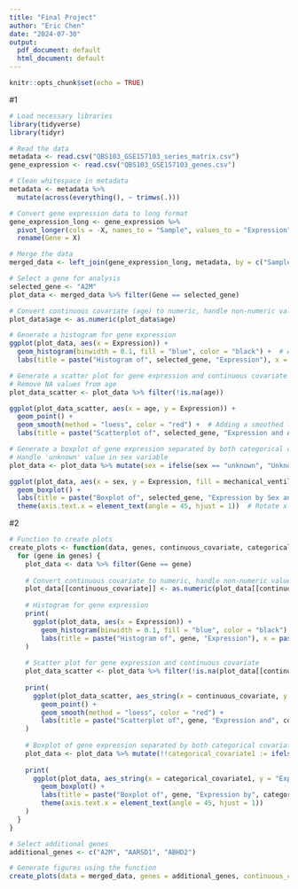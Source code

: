 ```yaml
---
title: "Final Project"
author: "Eric Chen"
date: "2024-07-30"
output:
  pdf_document: default
  html_document: default
---
```


```r
knitr::opts_chunk$set(echo = TRUE)
```

#1
```r
# Load necessary libraries
library(tidyverse) 
library(tidyr)

# Read the data
metadata <- read.csv("QBS103_GSE157103_series_matrix.csv")
gene_expression <- read.csv("QBS103_GSE157103_genes.csv")

# Clean whitespace in metadata
metadata <- metadata %>%
  mutate(across(everything(), ~ trimws(.)))

# Convert gene expression data to long format
gene_expression_long <- gene_expression %>%
  pivot_longer(cols = -X, names_to = "Sample", values_to = "Expression") %>%
  rename(Gene = X)

# Merge the data
merged_data <- left_join(gene_expression_long, metadata, by = c("Sample" = "participant_id"))

# Select a gene for analysis
selected_gene <- "A2M"
plot_data <- merged_data %>% filter(Gene == selected_gene)

# Convert continuous covariate (age) to numeric, handle non-numeric values
plot_data$age <- as.numeric(plot_data$age)

# Generate a histogram for gene expression
ggplot(plot_data, aes(x = Expression)) +
  geom_histogram(binwidth = 0.1, fill = "blue", color = "black") +  # Adjust binwidth
  labs(title = paste("Histogram of", selected_gene, "Expression"), x = paste(selected_gene, "Expression"), y = "Frequency")

# Generate a scatter plot for gene expression and continuous covariate (age)
# Remove NA values from age
plot_data_scatter <- plot_data %>% filter(!is.na(age))

ggplot(plot_data_scatter, aes(x = age, y = Expression)) +
  geom_point() +
  geom_smooth(method = "loess", color = "red") +  # Adding a smoothed line
  labs(title = paste("Scatterplot of", selected_gene, "Expression and Age"), x = "Age", y = paste(selected_gene, "Expression"))

# Generate a boxplot of gene expression separated by both categorical covariates (sex and mechanical_ventilation)
# Handle 'unknown' value in sex variable
plot_data <- plot_data %>% mutate(sex = ifelse(sex == "unknown", "Unknown", sex))

ggplot(plot_data, aes(x = sex, y = Expression, fill = mechanical_ventilation)) +
  geom_boxplot() +
  labs(title = paste("Boxplot of", selected_gene, "Expression by Sex and Mechanical Ventilation"), x = "Sex", y = paste(selected_gene, "Expression")) +
  theme(axis.text.x = element_text(angle = 45, hjust = 1))  # Rotate x-axis labels for better readability


```
#2
```r
# Function to create plots
create_plots <- function(data, genes, continuous_covariate, categorical_covariate1, categorical_covariate2) {
  for (gene in genes) {
    plot_data <- data %>% filter(Gene == gene)
    
    # Convert continuous covariate to numeric, handle non-numeric values
    plot_data[[continuous_covariate]] <- as.numeric(plot_data[[continuous_covariate]])
    
    # Histogram for gene expression
    print(
      ggplot(plot_data, aes(x = Expression)) +
        geom_histogram(binwidth = 0.1, fill = "blue", color = "black") +
        labs(title = paste("Histogram of", gene, "Expression"), x = paste(gene, "Expression"), y = "Frequency")
    )
    
    # Scatter plot for gene expression and continuous covariate
    plot_data_scatter <- plot_data %>% filter(!is.na(plot_data[[continuous_covariate]]))
    
    print(
      ggplot(plot_data_scatter, aes_string(x = continuous_covariate, y = "Expression")) +
        geom_point() +
        geom_smooth(method = "loess", color = "red") +
        labs(title = paste("Scatterplot of", gene, "Expression and", continuous_covariate), x = continuous_covariate, y = paste(gene, "Expression"))
    )
    
    # Boxplot of gene expression separated by both categorical covariates
    plot_data <- plot_data %>% mutate(!!categorical_covariate1 := ifelse(get(categorical_covariate1) == "unknown", "Unknown", get(categorical_covariate1)))
    
    print(
      ggplot(plot_data, aes_string(x = categorical_covariate1, y = "Expression", fill = categorical_covariate2)) +
        geom_boxplot() +
        labs(title = paste("Boxplot of", gene, "Expression by", categorical_covariate1, "and", categorical_covariate2), x = categorical_covariate1, y = paste(gene, "Expression")) +
        theme(axis.text.x = element_text(angle = 45, hjust = 1))
    )
  }
}

# Select additional genes
additional_genes <- c("A2M", "AARSD1", "ABHD2")

# Generate figures using the function
create_plots(data = merged_data, genes = additional_genes, continuous_covariate = "age", categorical_covariate1 = "sex", categorical_covariate2 = "mechanical_ventilation")


  




```